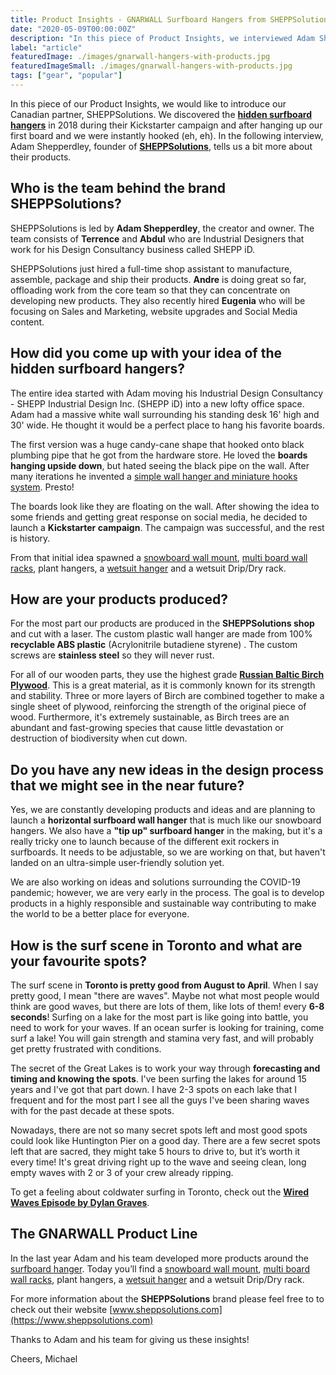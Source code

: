 ```yaml
---
title: Product Insights - GNARWALL Surfboard Hangers from SHEPPSolutions
date: "2020-05-09T00:00:00Z"
description: "In this piece of Product Insights, we interviewed Adam Shepperdley the founder of our Canadian partner, SHEPPSolutions and their hidden surfbaord hangers."
label: "article"
featuredImage: ./images/gnarwall-hangers-with-products.jpg
featuredImageSmall: ./images/gnarwall-hangers-with-products.jpg
tags: ["gear", "popular"]
---
```



In this piece of our Product Insights, we would like to introduce our Canadian partner, SHEPPSolutions. We discovered the **[hidden surfboard hangers](https://shop.eisbach-riders.com/shop/surfboard-wall-rack/)** in 2018 during their Kickstarter campaign and after hanging up our first board and we were instantly hooked (eh, eh). In the following interview, Adam Shepperdley, founder of **[SHEPPSolutions](https://sheppsolutions.com/)**, tells us a bit more about their products.

<ImageContainer
  img1="//images.ctfassets.net/ky9dsftbckb1/fKUvyQkoqP8dc9Vr3UdhT/4e74f39f647ef817df0ed5beb33ee667/Gnarwall_-_Image_19.jpg"
  alt1="Shepps Gnarwall Surfboard and wetsuit Hangers"
  caption1="Hidden surfboard hangers GNRAWALL ©SHEPPS"
/>

## Who is the team behind the brand SHEPPSolutions?

SHEPPSolutions is led by **Adam Shepperdley**, the creator and owner. The team consists of **Terrence** and **Abdul** who are Industrial Designers that work for his Design Consultancy business called SHEPP iD.

SHEPPSolutions just hired a full-time shop assistant to manufacture, assemble, package and ship their products. **Andre** is doing great so far, offloading work from the core team so that they can concentrate on developing new products. They also recently hired **Eugenia** who will be focusing on Sales and Marketing, website upgrades and Social Media content.

## How did you come up with your idea of the hidden surfboard hangers?

The entire idea started with Adam moving his Industrial Design Consultancy - SHEPP Industrial Design Inc. (SHEPP iD) into a new lofty office space. Adam had a massive white wall surrounding his standing desk 16' high and 30' wide. He thought it would be a perfect place to hang his favorite boards.

The first version was a huge candy-cane shape that hooked onto black plumbing pipe that he got from the hardware store. He loved the **boards hanging upside down**, but hated seeing the black pipe on the wall. After many iterations he invented a [simple wall hanger and miniature hooks system](https://shop.eisbach-riders.com/shop/surfboard-wall-rack/). Presto!

The boards look like they are floating on the wall. After showing the idea to some friends and getting great response on social media, he decided to launch a **Kickstarter campaign**. The campaign was successful, and the rest is history.

<ImageContainer
  img1="//images.ctfassets.net/ky9dsftbckb1/LP8EnI4XvnKFbKE9Yr27d/0971f660ec8c63d0ebe4c833b9c5f206/Gnarwall_-_Image_1.jpg"
  alt1="Shepps Gnarwall Hangers"
  caption1="Shepps Gnarwall Hangers"
/>

From that initial idea spawned a [snowboard wall mount](https://shop.eisbach-riders.com/shop/snowboard-wall-rack/), [multi board wall racks](https://shop.eisbach-riders.com/shop/multi-board-rack/), plant hangers, a [wetsuit hanger](https://shop.eisbach-riders.com/shop/wetsuit-hanger/) and a wetsuit Drip/Dry rack.

## How are your products produced?

For the most part our products are produced in the **SHEPPSolutions shop** and cut with a laser. The custom plastic wall hanger are made from 100% **recyclable ABS plastic** (Acrylonitrile butadiene styrene) . The custom screws are **stainless steel** so they will never rust.

For all of our wooden parts, they use the highest grade [**Russian Baltic Birch Plywood**](http://blog.patriottimber.com/5-benefits-of-choosing-birch-plywood-for-your-home-improvement-needs/). This is a great material, as it is commonly known for its strength and stability. Three or more layers of Birch are combined together to make a single sheet of plywood, reinforcing the strength of the original piece of wood. Furthermore, it's extremely sustainable, as Birch trees are an abundant and fast-growing species that cause little devastation or destruction of biodiversity when cut down.

<ImageContainer
  img1="//images.ctfassets.net/ky9dsftbckb1/6or1o4VJqi9WF3vQxMa8mo/37b25b32ffc9612c3fe8147e068cfa9c/laser-cutting-at-shepps-shop.png"
  alt1="laser-cutting-at-shepps-shop"
  caption1="Laser cutting Birch wood ©SHEPPS"
/>

## Do you have any new ideas in the design process that we might see in the near future?

Yes, we are constantly developing products and ideas and are planning to launch a **horizontal surfboard wall hanger** that is much like our snowboard hangers. We also have a **"tip up" surfboard hanger** in the making, but it's a really tricky one to launch because of the different exit rockers in surfboards. It needs to be adjustable, so we are working on that, but haven't landed on an ultra-simple user-friendly solution yet.

We are also working on ideas and solutions surrounding the COVID-19 pandemic; however, we are very early in the process. The goal is to develop products in a highly responsible and sustainable way contributing to make the world to be a better place for everyone.

## How is the surf scene in Toronto and what are your favourite spots?

The surf scene in **Toronto is pretty good from August to April**. When I say pretty good, I mean "there are waves". Maybe not what most people would think are good waves, but there are lots of them, like lots of them! every **6-8 seconds**! Surfing on a lake for the most part is like going into battle, you need to work for your waves. If an ocean surfer is looking for training, come surf a lake! You will gain strength and stamina very fast, and will probably get pretty frustrated with conditions.

<ImageContainer
  img1="//images.ctfassets.net/ky9dsftbckb1/3hvXArG33HaC3qpboxkEgb/7a5813f566b042df9da847fed5fe767a/surfing-lake-erie.png"
  alt1="surfing-lake-erie"
  caption1="Adam Surfing Lake Erie ©SHEPPS"
/>

The secret of the Great Lakes is to work your way through **forecasting and timing and knowing the spots**. I've been surfing the lakes for around 15 years and I've got that part down. I have 2-3 spots on each lake that I frequent and for the most part I see all the guys I've been sharing waves with for the past decade at these spots.

Nowadays, there are not so many secret spots left and most good spots could look like Huntington Pier on a good day. There are a few secret spots left that are sacred, they might take 5 hours to drive to, but it’s worth it every time! It's great driving right up to the wave and seeing clean, long empty waves with 2 or 3 of your crew already ripping.

To get a feeling about coldwater surfing in Toronto, check out the [**Wired Waves Episode by Dylan Graves**](https://www.youtube.com/watch?v=8DmoQ-ziT38).

## The GNARWALL Product Line

In the last year Adam and his team developed more products around the [surfboard hanger](https://shop.eisbach-riders.com/shop/surfboard-wall-rack/). Today you’ll find a [snowboard wall mount](https://shop.eisbach-riders.com/shop/snowboard-wall-rack/), [multi board wall racks](https://shop.eisbach-riders.com/shop/multi-board-rack/), plant hangers, a [wetsuit hanger](https://shop.eisbach-riders.com/shop/wetsuit-hanger/) and a wetsuit Drip/Dry rack.

<ImageContainer
  img1="//images.ctfassets.net/ky9dsftbckb1/1srDuPGrg0TTha25cK1pgZ/94663e17ec5878881a6e8a2dd4822f09/Gnarwall_-_Image_18.jpg"
  alt1="Sheppsolutions Gnarwall Hangers"
/>

For more information about the **SHEPPSolutions** brand please feel free to to check out their website [www.sheppsolutions.com](https://www.sheppsolutions.com)

Thanks to Adam and his team for giving us these insights!

Cheers,
Michael
